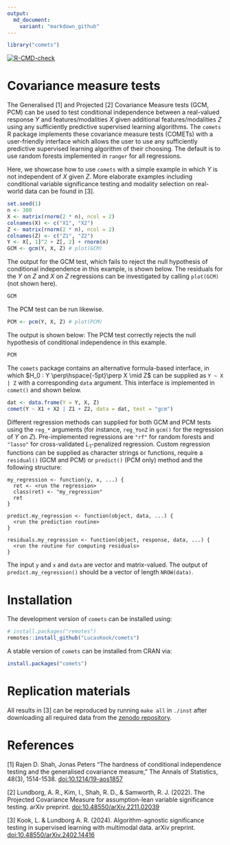 ```yaml
---
output:
  md_document:
    variant: "markdown_github"
---
```


```r
library("comets")
```


<!-- badges: start -->
[![R-CMD-check](https://github.com/LucasKook/comets/actions/workflows/R-CMD-check.yaml/badge.svg)](https://github.com/LucasKook/comets/actions/workflows/R-CMD-check.yaml)
<!-- badges: end -->

# Covariance measure tests

The Generalised [1] and Projected [2] Covariance Measure tests (GCM, PCM) can be
used to test conditional independence between a real-valued response $Y$ and
features/modalities $X$ given additional features/modalities $Z$ using any
sufficiently predictive supervised learning algorithms. The `comets` R package
implements these covariance measure tests (COMETs) with a user-friendly
interface which allows the user to use any sufficiently predictive supervised
learning algorithm of their choosing. The default is to use random forests
implemented in `ranger` for all regressions.

Here, we showcase how to use `comets` with a simple example in which $Y$ is not
independent of $X$ given $Z$. More elaborate examples including conditional
variable significance testing and modality selection on real-world data can be
found in [3].

```r
set.seed(1)
n <- 300
X <- matrix(rnorm(2 * n), ncol = 2)
colnames(X) <- c("X1", "X2")
Z <- matrix(rnorm(2 * n), ncol = 2)
colnames(Z) <- c("Z1", "Z2")
Y <- X[, 1]^2 + Z[, 2] + rnorm(n)
GCM <- gcm(Y, X, Z) # plot(GCM)
```

The output for the GCM test, which fails to reject the null hypothesis of
conditional independence in this example, is shown below. The residuals for the
$Y$ on $Z$ and $X$ on $Z$ regressions can be investigated by calling `plot(GCM)`
(not shown here).

```r
GCM
```

The PCM test can be run likewise.

```r
PCM <- pcm(Y, X, Z) # plot(PCM)
```

The output is shown below: The PCM test correctly rejects the null hypothesis of
conditional independence in this example.

```r
PCM
```

The `comets` package contains an alternative formula-based interface, in which
$H_0 : Y \perp\hspace{-5pt}\perp X \mid Z$ can be supplied as `Y ~ X | Z` with a
corresponding `data` argument. This interface is implemented in `comet()` and
shown below.

```r
dat <- data.frame(Y = Y, X, Z)
comet(Y ~ X1 + X2 | Z1 + Z2, data = dat, test = "gcm")
```

Different regression methods can supplied for both GCM and PCM tests using the
`reg_*` arguments (for instance, `reg_YonZ` in `gcm()` for the regression of $Y$
on $Z$). Pre-implemented regressions are `"rf"` for random forests and `"lasso"`
for cross-validated $L_1$-penalized regression. Custom regression functions can
be supplied as character strings or functions, require a `residual()` (GCM and
PCM) or `predict()` (PCM only) method and the following structure:

```
my_regression <- function(y, x, ...) {
  ret <- <run the regression>
  class(ret) <- "my_regression"
  ret
}

predict.my_regression <- function(object, data, ...) {
  <run the prediction routine>
}

residuals.my_regression <- function(object, response, data, ...) {
  <run the routine for computing residuals>
}
```

The input `y` and `x` and `data` are vector and matrix-valued. The output of
`predict.my_regression()` should be a vector of length `NROW(data)`.

# Installation

The development version of `comets` can be installed using:

```r
# install.packages("remotes")
remotes::install_github("LucasKook/comets")
```

A stable version of `comets` can be installed from CRAN via:

```r
install.packages("comets")
```

# Replication materials

All results in [3] can be reproduced by running `make all` in `./inst` after
downloading all required data from the 
[zenodo repository](https://zenodo.org/doi/10.5281/zenodo.10689553).

# References

[1] Rajen D. Shah, Jonas Peters "The hardness of conditional independence
testing and the generalised covariance measure," The Annals of Statistics,
48(3), 1514-1538. [doi:10.1214/19-aos1857](https://doi.org/10.1214/19-aos1857)

[2] Lundborg, A. R., Kim, I., Shah, R. D., & Samworth, R. J. (2022). The
Projected Covariance Measure for assumption-lean variable significance testing.
arXiv preprint.
[doi:10.48550/arXiv.2211.02039](https://doi.org/10.48550/arXiv.2211.02039)

[3] Kook, L. & Lundborg A. R. (2024). Algorithm-agnostic significance testing in
supervised learning with multimodal data. arXiv preprint.
[doi:10.48550/arXiv.2402.14416](https://doi.org/10.48550/arXiv.2402.14416)
